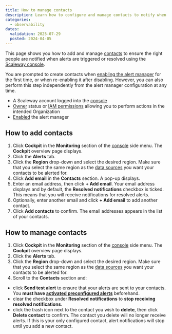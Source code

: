 ```yaml
---
title: How to manage contacts
description: Learn how to configure and manage contacts to notify when alerts are triggered or resolved using the Scaleway console. Follow the steps to configure contacts, choose whether to be notified when alerts are resolved, and send test alerts.
categories:
  - observability
dates:
  validation: 2025-07-29
  posted: 2024-04-05
---
```



This page shows you how to add and manage [contacts](/cockpit/concepts/#contacts) to ensure the right people are notified when alerts are triggered or resolved using the [Scaleway console](https://console.scaleway.com/).

You are prompted to create contacts when [enabling the alert manager](/cockpit/how-to/enable-alert-manager/) for the first time, or when re-enabling it after disabling. However, you can also perform this step independently from the alert manager configuration at any time.

<Requirements />

  - A Scaleway account logged into the [console](https://console.scaleway.com)
  - [Owner](/iam/concepts/#owner) status or [IAM permissions](/iam/concepts/#permission) allowing you to perform actions in the intended Organization
  - [Enabled](/cockpit/how-to/enable-alert-manager/) the alert manager

## How to add contacts

1. Click **Cockpit** in the **Monitoring** section of the [console](https://console.scaleway.com/) side menu. The **Cockpit** overview page displays.
2. Click the **Alerts** tab.
3. Click the **Region** drop-down and select the desired region.
    <Message type="important">
     Make sure that you select the same region as the [data sources](/cockpit/concepts/#data-sources) you want your contacts to be alerted for.
    </Message>
4. Click **Add email** in the **Contacts** section. A pop-up displays.
5. Enter an email address, then click **+ Add email**. Your email address displays and by default, the **Resolved notifications** checkbox is ticked. This means that you will receive notifications for resolved alerts.
6. Optionally, enter another email and click **+ Add email** to add another contact.
7. Click **Add contacts** to confirm. The email addresses appears in the list of your contacts.

## How to manage contacts

1. Click **Cockpit** in the **Monitoring** section of the [console](https://console.scaleway.com/) side menu. The **Cockpit** overview page displays.
2. Click the **Alerts** tab.
3. Click the **Region** drop-down and select the desired region.
    <Message type="important">
     Make sure that you select the same region as the [data sources](/cockpit/concepts/#data-sources) you want your contacts to be alerted for.
    </Message>
4. Scroll to the **Contacts** section and:
  - click **Send test alert** to ensure that your alerts are sent to your contacts. You **must have [activated preconfigured alerts](/cockpit/how-to/activate-managed-alerts/)** beforehand.
  - clear the checkbox under **Resolved notifications** to **stop receiving resolved notifications**.
  - click the trash icon next to the contact you wish to **delete**, then click **Delete contact** to confirm.
    <Message type="important">
     The contact you delete will no longer receive alerts. If this is your only configured contact, alert notifications will stop until you add a new contact.
    </Message>